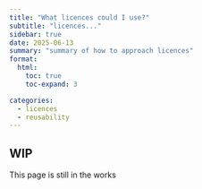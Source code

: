 ```yaml
---
title: "What licences could I use?"
subtitle: "licences..."
sidebar: true
date: 2025-06-13
summary: "summary of how to approach licences"
format:
  html:
    toc: true
    toc-expand: 3

categories:
  - licences
  - reusability
---
```


::: callout-caution
## WIP

This page is still in the works
:::